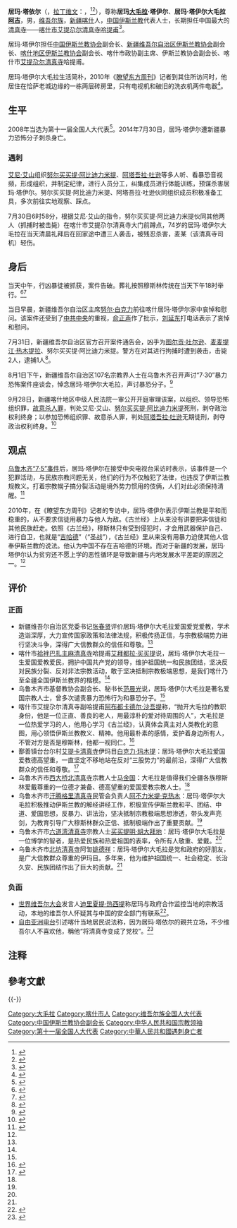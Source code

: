'''居玛·塔依尔'''{{NoteTag|又译作“'''居马·塔依尔'''”。}}（{{lang-ug|جۈمە تاھىر}}，[[拉丁维文|拉丁维文]]：{{lang|en|Jüme Tahir}}，{{bd|1940年|10月|2014年|7月30日|catIdx=Tahir}}<ref>{{cite news |title = 全国人大代表信息-居马·塔依尔 |url = http://210.82.31.1:8084/delegate/viewDelegate.action?dbid=112644 |accessdate = 2014-07-30 |website = 全国人大网 |archive-url = https://web.archive.org/web/20140527214926/http://www.npc.gov.cn/delegate/viewDelegate.action?dbid=112644 |archive-date = 2014-05-27 |dead-url = yes }}</ref><ref>{{cite news |title = 中国官方批准任命的一位穆斯林主持遇害 |url = http://cn.wsj.com/gb/20140731/bch190555.asp |accessdate = 2014-07-30 |newspaper = 华尔街日报 |archive-url = https://web.archive.org/web/20140810201014/http://cn.wsj.com/gb/20140731/bch190555.asp |archive-date = 2014-08-10 |dead-url = yes }}</ref>），尊称'''居玛[[大毛拉|大毛拉]]·塔伊尔'''、'''居玛·塔伊尔大毛拉[[哈只|阿吉]]'''，男，[[维吾尔族|维吾尔族]]，[[新疆|新疆]][[喀什市|喀什]]人，[[中国伊斯兰教|中国伊斯兰教]]代表人士，长期担任中国最大的[[清真寺|清真寺]]——[[喀什市|喀什市]][[艾提尕尔清真寺|艾提尕尔清真寺]][[哈基姆_(称号)|哈提甫]]<ref>{{cite web |author = 新华网 |title = 第十一届全国人大代表 |url = http://news.xinhuanet.com/ziliao/2008-03/03/content_7708230.htm?node=36628 |website = 新华网 |accessdate = 2014-01-07 |archive-date = 2014-01-10 |archive-url = https://web.archive.org/web/20140110211415/http://news.xinhuanet.com/ziliao/2008-03/03/content_7708230.htm?node=36628 |dead-url = no }}</ref>。

居玛·塔伊尔担任[[中国伊斯兰教协会|中国伊斯兰教协会]]副会长、[[新疆维吾尔自治区伊斯兰教协会|新疆维吾尔自治区伊斯兰教协会]]副会长、[[喀什地区伊斯兰教协会|喀什地区伊斯兰教协会]]副会长、喀什市政协副主席、伊斯兰教协会副会长、喀什市[[艾提尕尔清真寺|艾提尕尔清真寺]]哈提甫。

居玛·塔伊尔大毛拉生活简朴，2010年《[[瞭望东方周刊|瞭望东方周刊]]》记者到其住所访问时，他居住在恰萨老城边缘的一栋两层砖房里，只有电视机和破旧的洗衣机两件电器<ref name="shli">{{Cite web |url = http://finance.ifeng.com/news/20100628/2352690.shtml |title = 艾提尕尔清真寺大毛拉：宗教因被利用而被误解 |publisher = 凤凰网-瞭望东方周刊 |date = 2010年6月28日 |author = 山旭、刘宏鹏 |accessdate = 2014年9月7日 |archive-date = 2014年9月7日 |archive-url = https://web.archive.org/web/20140907124049/http://finance.ifeng.com/news/20100628/2352690.shtml |dead-url = no }}</ref>。

== 生平 ==
2008年当选为第十一届全国人大代表<ref>{{cite news |title = 全国人大代表信息-居马·塔依尔 |url = http://210.82.31.1:8084/delegate/viewDelegate.action?dbid=112644 |accessdate = 2014-07-30 |newspaper = 全国人大网 |archive-url = https://web.archive.org/web/20140527214926/http://www.npc.gov.cn/delegate/viewDelegate.action?dbid=112644 |archive-date = 2014-05-27 |dead-url = yes }}</ref>。2014年7月30日，居玛·塔伊尔遭新疆暴力恐怖分子刺杀身亡。

=== 遇刺 ===
[[艾尼·艾山|艾尼·艾山]]组织[[努尔买买提·阿比迪力米提|努尔买买提·阿比迪力米提]]、[[阿塔吾拉·吐逊|阿塔吾拉·吐逊]]等多人听、看暴恐音视频，形成组织，并制定纪律，进行人员分工，纠集成员进行体能训练，预谋杀害居玛·塔伊尔。努尔买买提·阿比迪力米提、阿塔吾拉·吐逊伙同组织成员积极准备工具，多次前往实地观察、踩点。

7月30日6时58分，根据艾尼·艾山的指令，努尔买买提·阿比迪力米提伙同其他两人（抓捕时被击毙）在喀什市艾提尕尔清真寺大门前蹲点，74岁的居玛·塔伊尔大毛拉在当天清晨礼拜后在回家途中遭三人袭击，被残忍杀害，麦某（该清真寺司机）轻伤。

== 身后 ==
当天中午，行凶暴徒被抓获，案件告破。葬礼按照穆斯林传统在当天下午18时举行。<ref name=tong>{{Cite news |url=http://news.ts.cn/content/2014-07/31/content_10275885.htm |title=自治区通报喀什市爱国宗教人士被害案情况 |date=2014年7月31日 |publisher=天山网 |access-date=2014年9月7日 |archive-url=https://web.archive.org/web/20140808153229/http://news.ts.cn/content/2014-07/31/content_10275885.htm |archive-date=2014年8月8日 |dead-url=yes }}</ref><ref>{{Cite news |url=http://news.ifeng.com/a/20140824/41708892_0.shtml?_114sobiaoqian |title=喀什19岁暴徒被洗脑后杀害大毛拉 称可提高影响力 |date=2014年8月24日 |publisher=凤凰网 |accessdate=2014年9月7日 |archive-date=2014年9月7日 |archive-url=https://web.archive.org/web/20140907124231/http://news.ifeng.com/a/20140824/41708892_0.shtml?_114sobiaoqian |dead-url=no }}</ref>

当日早晨，新疆维吾尔自治区主席[[努尔·白克力|努尔·白克力]]前往喀什居玛·塔伊尔家中哀悼和慰问。该案件还受到了[[中共中央|中共中央]]的重视，[[俞正声|俞正声]]作了批示，[[刘延东|刘延东]]打电话表示了哀悼和慰问。

7月31日，新疆维吾尔自治区官方召开案件通告会，凶手为[[图尔贡·吐尔逊|图尔贡·吐尔逊]]、[[麦麦提江·热木提拉|麦麦提江·热木提拉]]、努尔买买提·阿比迪力米提。警方在对其进行拘捕时遭到袭击，击毙2人，逮捕1人<ref>{{cite news |language = zh-hans |author =  |coauthors =  |url = http://news.ts.cn/content/2014-07/31/content_10275423.htm |title = 喀什市爱国宗教人士被害案告破 |publisher = 天山网 |pages =  |date = 2014-07-31 |accessdate = 2014-08-01 |archive-url = https://web.archive.org/web/20140804025859/http://news.ts.cn/content/2014-07/31/content_10275423.htm |archive-date = 2014-08-04 |dead-url = yes }}</ref>。

8月1日下午，新疆维吾尔自治区107名宗教界人士在乌鲁木齐召开声讨“7·30”暴力恐怖案件座谈会，悼念居玛·塔伊尔大毛拉，声讨暴恐分子。<ref name=haiw>{{cite news |language =zh-hans |author = |coauthors = |url =http://paper.people.com.cn/rmrbhwb/html/2014-08/02/content_1460501.htm |title =新疆宗教界声讨“7·30”暴恐案 |publisher =人民日报海外版 |pages =第04版 |date =2014年8月2日 |accessdate =2014年9月7日 |archive-date =2014年9月7日 |archive-url =https://web.archive.org/web/20140907125913/http://paper.people.com.cn/rmrbhwb/html/2014-08/02/content_1460501.htm |dead-url =no }}</ref>

9月28日，新疆喀什地区中级人民法院一审公开开庭审理该案，以组织、领导恐怖组织罪，[[故意杀人罪|故意杀人罪]]，判处艾尼·艾山、[[努尔买买提·阿比迪力米提|努尔买买提·阿比迪力米提]]死刑，剥夺政治权利终身；以参加恐怖组织罪、故意杀人罪，判处[[阿塔吾拉·吐逊|阿塔吾拉·吐逊]]无期徒刑，剥夺政治权利终身。<ref>{{Cite web |url=http://news.163.com/14/0928/21/A78RRJ0P0001124J.html |title=新疆大毛拉被害案一审宣判 2人死刑1人无期 |access-date=2014-09-28 |archive-url=https://web.archive.org/web/20141002042530/http://news.163.com/14/0928/21/A78RRJ0P0001124J.html |archive-date=2014-10-02 |dead-url=yes }}</ref>

== 观点 ==
[[乌鲁木齐七·五骚乱|乌鲁木齐“7·5”事件]]后，居玛·塔伊尔在接受中央电视台采访时表示，该事件是一个犯罪活动，与民族宗教问题无关，他们的行为不仅触犯了法律，也违反了伊斯兰教规教义。打着宗教幌子搞分裂活动是境外势力惯用的伎俩，人们对此必须保持清醒。<ref>{{Citeweb |title=新闻联播：新疆居玛•塔伊尔大毛拉阿吉接受中央电视台采访 |url=http://www.sara.gov.cn/xwzx../spjj/4414.htm |date=2009-07-15 |publisher=国家宗教事务局 |accessdate=2014-09-07 |archive-date=2014-09-07 |archive-url=https://web.archive.org/web/20140907123538/http://www.sara.gov.cn/xwzx../spjj/4414.htm |dead-url=no }}</ref>

2010年，在《瞭望东方周刊》记者的专访中，居玛·塔伊尔表示伊斯兰教是平和而稳重的，从不要求信徒用暴力与他人为敌。《古兰经》上从来没有讲要把非信徒和其他民族赶走。依照《古兰经》，穆斯林只有受到侵犯时，才会用武器保护自己、进行自卫，也就是“[[吉哈德|吉哈德]]”（“圣战”），《古兰经》里从来没有用暴力迫使其他人信奉伊斯兰教的说法。他认为中国不存在吉哈德的环境。而对于新疆的发展，居玛·塔伊尔认为贫穷还不愿上学的恶性循环是导致新疆与内地发展水平差距的原因之一。<ref name=shli/>

== 评价 ==
=== 正面 ===
*新疆维吾尔自治区党委书记[[张春贤|张春贤]]评价居玛·塔伊尔大毛拉爱国爱党爱教，学术造诣深厚，大力宣传国家政策和法律法规，积极传扬正信，与宗教极端势力进行坚决斗争，深得广大信教群众的信任和尊敬。<ref name=tong/>
*喀什市[[袷袢巴扎主麻清真寺|袷袢巴扎主麻清真寺]]哈提甫[[艾拜都拉·买买提|艾拜都拉·买买提]]说，居玛·塔伊尔大毛拉一生爱国爱教爱民，拥护中国共产党的领导，维护祖国统一和民族团结，坚决反对民族分裂、反对非法宗教活动，敢于坚决抵制宗教极端思想，是我们喀什乃至全疆全国伊斯兰教界的楷模。<ref name=haiw/>
*乌鲁木齐市基督教协会副会长、秘书长[[范晨光|范晨光]]说，居玛·塔伊尔大毛拉是著名爱国宗教人士，曾多次谴责暴力恐怖行为和暴恐分子。<ref name=haiw/>
*喀什市艾提尕尔清真寺副哈提甫[[阿布都卡德尔·沙吾提|阿布都卡德尔·沙吾提]]称，“抛开大毛拉的教职身份，他是一位正直、善良的老人，用最淳朴的爱对待周围的人”，大毛拉是一位热爱学习的人，他用心学习《古兰经》，认真体会真主对人类教化的意图，用心领悟伊斯兰教教义、精神。他用最朴素的感情，爱护着身边所有人，不管对方是否是穆斯林，他都一视同仁。<ref>{{cite news |language =zh-hans |author = |coauthors = |url =http://www.chinanews.com/gn/2014/08-02/6452315.shtml |title =艾提尕尔清真寺副哈提甫：将继承导师遗志 决不退缩 |publisher =中国新闻网 |pages = |date =2014年8月2日 |accessdate =2014年9月7日 |archive-date =2014年9月7日 |archive-url =https://web.archive.org/web/20140907123554/http://www.chinanews.com/gn/2014/08-02/6452315.shtml |dead-url =no }}</ref>
*鄯善镇台台尔村[[艾提卡清真寺|艾提卡清真寺]]伊玛目[[白克力·玛木提|白克力·玛木提]]：居玛·塔伊尔大毛拉爱国爱教德高望重，一直坚定不移地站在反对“三股势力”的最前沿，深得广大信教群众的信任和尊敬。<ref name=yaxi>{{cite news |language =zh-hans |author =帕热扎提 |coauthors = |url =http://news.iyaxin.com/content/2014-08/02/content_4639931.htm |title =新疆宗教界声讨“7·30”暴恐案座谈会发言摘登 |publisher =亚心网 |pages = |date =2014-08-02 |access-date =2014-09-07 |archive-url =https://web.archive.org/web/20140907122629/http://news.iyaxin.com/content/2014-08/02/content_4639931.htm |archive-date =2014-09-07 |dead-url =yes }}</ref>
*乌鲁木齐市[[西大桥北清真寺|西大桥北清真寺]]宗教人士[[马金国|马金国]]：大毛拉是值得我们全疆各族穆斯林爱戴尊重的一位德才兼备、德高望重的爱国爱教宗教人士。<ref name=yaxi/>
*乌鲁木齐市[[汗腾格里清真寺|汗腾格里清真寺]]民管会负责人[[阿不力米提·克热木|阿不力米提·克热木]]：居玛·塔伊尔大毛拉积极推动伊斯兰教的解经讲经工作，积极宣传伊斯兰教和平、团结、中道、爱国思想，反暴力、讲法治，坚决抵制宗教极端思想渗透，带头发声亮剑，为教育引导广大穆斯林群众正信、抵制极端作出了重要贡献。<ref name=yaxi/>
*乌鲁木齐市[[六道湾清真寺|六道湾清真寺]]宗教人士[[买买提明·胡大拜地|买买提明·胡大拜地]]：居玛·塔伊尔大毛拉是一位博学的智者，是热爱民族和热爱祖国的表率，令所有人敬重、爱戴。<ref name=yaxi/>
*乌鲁木齐市[[北坊清真寺|北坊清真寺]]阿訇[[姚德祥|姚德祥]]：居玛·塔伊尔大毛拉是党和政府的好朋友，是广大信教群众尊重的伊玛目。多年来，他为维护祖国统一、社会稳定、长治久安、民族团结作出了巨大的贡献。<ref name=yaxi/>

=== 负面 ===
*[[世界维吾尔大会|世界维吾尔大会]]发言人[[迪里夏提·热西提|迪里夏提·热西提]]称居玛与政府合作监控当地的宗教活动，本地的维吾尔人怀疑其与中国的安全部门有联系<ref>{{cite news |language = en |author = MICHAEL MARTINA |coauthor = BEN BLANCHARD |url = http://www.reuters.com/article/2014/07/31/us-china-xinjiang-idUSKBN0G020V20140731 |title = China says Islamist militants kill pro-Beijing imam in Xinjiang |publisher = Reuters |pages =  |date = 2013-07-31 |accessdate = 2013-08-01 |archive-date = 2014-08-08 |archive-url = https://web.archive.org/web/20140808045719/http://www.reuters.com/article/2014/07/31/us-china-xinjiang-idUSKBN0G020V20140731 |dead-url = yes }}</ref>。
*[[自由亚洲电台|自由亚洲电台]]引述喀什当地居民说法称，因为居玛·塔依尔的親共立场，不少维吾尔人不喜欢他，稱他“将清真寺变成了党校”。<ref>{{cite news |language = zh-hans |author =  |coauthor =  |url = http://www.rfa.org/mandarin/yataibaodao/shaoshuminzu/yf1-07312014095752.html |title = 喀什艾提尕尔清真寺住持遇刺身亡 有推测与其亲中共立场有关 |publisher = RFA |pages =  |date = 2014-07-31 |accessdate =  |archive-date = 2015-12-08 |archive-url = https://web.archive.org/web/20151208153618/http://www.rfa.org/mandarin/yataibaodao/shaoshuminzu/yf1-07312014095752.html |dead-url = no }}</ref>

== 注释 ==
{{NoteFoot}}

== 參考文獻 ==
{{Reflist|30em}}

{{-}}
{{新疆问题}}
{{Navboxes 
| title  = 居玛·塔伊尔在[[中国伊斯兰教协会|中国伊斯兰教协会]]的职务
| list1  =
{{中国伊斯兰教协会第八届委员会}}
{{中国伊斯兰教协会第九届委员会}}
}}

{{Authority control}}
{{DEFAULTSORT:}}
[[Category:大毛拉|Category:大毛拉]]
[[Category:喀什市人|Category:喀什市人]]
[[Category:维吾尔族全国人大代表|Category:维吾尔族全国人大代表]]
[[Category:中国伊斯兰教协会副会长|Category:中国伊斯兰教协会副会长]]
[[Category:中华人民共和国宗教领袖|Category:中华人民共和国宗教领袖]]
[[Category:第十一届全国人大代表|Category:第十一届全国人大代表]]
[[Category:中華人民共和國遇刺身亡者|Category:中華人民共和國遇刺身亡者]]